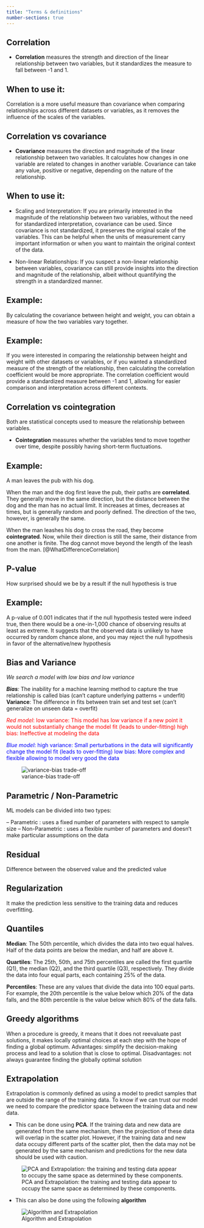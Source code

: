 ```yaml
---
title: "Terms & definitions"
number-sections: true
---
```


## Correlation

-   **Correlation** measures the strength and direction of the linear relationship between two variables, but it standardizes the measure to fall between -1 and 1. 

:::{.callout-tip}
## When to use it: 

Correlation is a more useful measure than covariance when comparing relationships across different datasets or variables, as it removes the influence of the scales of the variables.
:::

## Correlation vs covariance

-   **Covariance** measures the direction and magnitude of the linear relationship between two variables. It calculates how changes in one variable are related to changes in another variable. Covariance can take any value, positive or negative, depending on the nature of the relationship.

:::{.callout-tip}
## When to use it: 

-   Scaling and Interpretation: If you are primarily interested in the magnitude of the relationship between two variables, without the need for standardized interpretation, covariance can be used. Since covariance is not standardized, it preserves the original scale of the variables. This can be helpful when the units of measurement carry important information or when you want to maintain the original context of the data.

-   Non-linear Relationships: If you suspect a non-linear relationship between variables, covariance can still provide insights into the direction and magnitude of the relationship, albeit without quantifying the strength in a standardized manner.
:::

::: {.callout-caution collapse="true"}
## Example: 

By calculating the covariance between height and weight, you can obtain a measure of how the two variables vary together. 

:::

::: {.callout-caution collapse="true"}
## Example: 

If you were interested in comparing the relationship between height and weight with other datasets or variables, or if you wanted a standardized measure of the strength of the relationship, then calculating the correlation coefficient would be more appropriate. The correlation coefficient would provide a standardized measure between -1 and 1, allowing for easier comparison and interpretation across different contexts.
:::

## Correlation vs cointegration

Both are statistical concepts used to measure the relationship between variables.

-   **Cointegration** measures whether the variables tend to move together over time, despite possibly having short-term fluctuations.

::: {.callout-caution collapse="true"}
## Example: 
A man leaves the pub with his dog.

When the man and the dog first leave the pub, their paths are **correlated**. They generally move in the same direction, but the distance between the dog and the man has no actual limit. It increases at times, decreases at times, but is generally random and poorly defined. The direction of the two, however, is generally the same.

When the man leashes his dog to cross the road, they become **cointegrated**. Now, while their direction is still the same, their distance from one another is finite. The dog cannot move beyond the length of the leash from the man.
[@WhatDifferenceCorrelation]
:::

## P-value

How surprised should we be by a result if the null hypothesis is true 

::: {.callout-caution collapse="true"}
## Example: 
A p-value of 0.001 indicates that if the null hypothesis tested were indeed true, then there would be a one-in-1,000 chance of observing results at least as extreme. It suggests that the observed data is unlikely to have occurred by random chance alone, and you may reject the null hypothesis in favor of the alternative/new hypothesis
:::



## Bias and Variance
*We search a model with low bias and low variance*

***Bias**:* The inability for a machine learning method to capture the true relationship is called bias (can’t capture underlying patterns = underfit)\
**Variance**: The difference in fits between train set and test set (can’t generalize on unseen data = overfit)

[*Red model*: low variance: This model has low variance if a new point it would not substantially change the model fit (leads to under-fitting) high bias: Ineffective at modeling the data]{style="color:red;"}


[*Blue model*: high variance: Small perturbations in the data will significantly change the model fit (leads to over-fitting)
low bias: More complex and flexible allowing to model very good the data]{style="color:blue;"}
  
![variance-bias trade-off](Images/Bias and Variance.png)

## Parametric / Non-Parametric

ML models can be divided into two types: 

– Parametric : uses a fixed number of parameters with respect to sample size 
– Non-Parametric : uses a flexible number of parameters and doesn’t make particular assumptions on the data

## Residual

Difference between the observed value and the predicted value 

## Regularization 

It make the prediction less sensitive to the training data and reduces overfitting.

## Quantiles 

**Median**: The 50th percentile, which divides the data into two equal halves. Half of the data points are below the median, and half are above it.

**Quartiles**: The 25th, 50th, and 75th percentiles are called the first quartile (Q1), the median (Q2), and the third quartile (Q3), respectively. They divide the data into four equal parts, each containing 25% of the data.

**Percentiles**: These are any values that divide the data into 100 equal parts. For example, the 20th percentile is the value below which 20% of the data falls, and the 80th percentile is the value below which 80% of the data falls.

## Greedy algorithms

When a procedure is greedy, it means that it does not reevaluate past solutions, it makes locally optimal choices at each step with the hope of finding a global optimum.
Advantages: simplify the decision-making process and lead to a solution that is close to optimal.
Disadvantages: not always guarantee finding the globally optimal solution


## Extrapolation

Extrapolation is commonly defined as using a model to predict samples that are outside the range of the training data. To know if we can trust our model we need to compare the predictor space between the training data and new data. 

- This can be done using **PCA**. If the training data and new data are generated from the same mechanism, then the projection of these data will overlap in the scatter plot. However, if the training data and new data occupy different parts of the scatter plot, then the data may not be generated by the same mechanism and predictions for the new data should be used with caution.

![PCA and Extrapolation: the training and testing data appear to occupy the same space as determined by these components.](Images/PCA and Extrapolation.png)

- This can also be done using the following **algorithm**

![Algorithm and Extrapolation](Images/Algorithm and Extrapolation.png)
